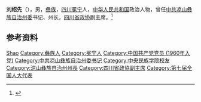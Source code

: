 {{Otheruses|other=名为刘绍先的其他人物|刘绍先}}

'''刘绍先'''（{{bd|1940年||2009年}}），男，[[彝族|彝族]]，[[四川|四川]][[冕宁|冕宁]]人，[[中华人民共和国|中华人民共和国]]政治人物，曾任[[中共凉山彝族自治州委|中共凉山彝族自治州委]]书记、州长，[[四川省政协|四川省政协]]副主席。<ref>{{Cite book|title=中华人民共和国职官志|author=何虎生, 李耀东, 向常福主编|publisher=中国社会出版社|year=2003|isbn=9787800883934|location=北京|pages=}}</ref>

== 参考资料 ==
{{reflist}}

{{中国人物小作品}}

{{Authority control}}
{{DEFAULTSORT:Liu刘}}
[[Category:刘姓|Shao]]
[[Category:彝族人|Category:彝族人]]
[[Category:冕宁人|Category:冕宁人]]
[[Category:中国共产党党员_(1960年入党)|Category:中国共产党党员 (1960年入党)]]
[[Category:中共凉山彝族自治州委书记|Category:中共凉山彝族自治州委书记]]
[[Category:中央民族学院校友|Category:中央民族学院校友]]
[[Category:涼山彝族自治州州長|Category:涼山彝族自治州州長]]
[[Category:四川省政協副主席|Category:四川省政協副主席]]
[[Category:第七届全国人大代表|Category:第七届全国人大代表]]